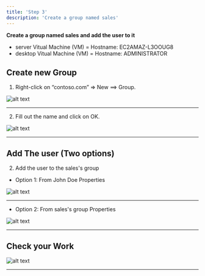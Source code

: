 ```yaml
---
title: 'Step 3'
description: 'Create a group named sales'
---
```


**Create a group named sales and add the user to it**

- server Vitual Machine (VM) = Hostname: EC2AMAZ-L3OOUG8
- desktop Vitual Machine (VM) = Hostname: ADMINISTRATOR



## Create new Group

1. Right-click on “contoso.com” ⇒ New ==> Group.


![alt text](https://github.com/hcoco1/career-2/blob/main/images/step_3.png?raw=true)

---
2. Fill out the name and click on OK.



![alt text](https://github.com/hcoco1/career-2/blob/main/images/step_3_1.png?raw=true)

---
## Add The user (Two options)

2. Add the user to the sales's group
   
- Option 1: From John Doe Properties
    


![alt text](https://github.com/hcoco1/career-2/blob/main/images/step_3_2.png?raw=true)

---

- Option 2: From sales's group Properties
     


![alt text](https://github.com/hcoco1/career-2/blob/main/images/step_3_3.png?raw=true)

---

## Check your Work


![alt text](https://github.com/hcoco1/career-2/blob/main/images/step_3_4.png?raw=true)

---
